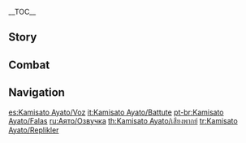 {{CharacterTabs}}
{{LanguageTabs}}
__TOC__
==Story==
{{VO/Story
|character           = Kamisato Ayato
|language            = en
|name                = Kamisato Ayato

<!-- Hello -->|vo_01_01_title      = Hello
|vo_01_01_file       = VO_{language}{character} Hello.ogg
|vo_01_01_tx         = Greetings. [[Kamisato Ayaka|Ayaka]] has mentioned you on numerous occasions &mdash; alas, my schedule has been rather busier than anticipated recently, which belated our first meeting until today. Kamisato Ayato, head of the [[Kamisato Clan]]. Delighted to make your acquaintance.
|vo_01_01_mention    = Kamisato Ayaka

<!-- Chats -->|vo_02_01_title      = Chat: Spoiled
|vo_02_01_file       = VO_{language}{character} Chat - Spoiled.ogg
|vo_02_01_tx         = I'm sure I've forgotten something... Not to worry, I'll simply send someone to fetch it. As soon as I remember what it was.
|vo_02_02_title      = Chat: Reel Them In
|vo_02_02_file       = VO_{language}{character} Chat - Reel Them In.ogg
|vo_02_02_tx         = Everything's in place, and they've taken the bait... Yes. Now to start reeling them in...
|vo_02_03_title      = Chat: Perverse Pleasure
|vo_02_03_file       = VO_{language}{character} Chat - Perverse Pleasure.ogg
|vo_02_03_tx         = I have to stifle a smile every time I remember the look on my retainers' faces when I informed them of my plans today... Panic-stricken, but unable to muster the courage to say anything in opposition, hehe. Yes, this was a fine idea.

<!-- Weather -->|vo_03_01_title      = When It Rains
|vo_03_01_file       = VO_{language}{character} When It Rains.ogg
|vo_03_01_tx         = Let's take shelter for the time being. Don't worry, one of my people will be here with umbrellas momentarily.
|vo_03_02_title      = When Thunder Strikes
|vo_03_02_friendship = 4
|vo_03_02_file       = VO_{language}{character} When Thunder Strikes.ogg
|vo_03_02_tx         = Ayaka was always scared of thunder as a child &mdash; until one day, [[Kamisato Kayo|mother]] told her that the sound of thunder is the voice of the [[Raiden Shogun|Almighty Shogun]]. After that, she would start focusing intensely every time she heard the sound of thunder, as if by concentrating hard enough, she'd be able to hear exactly what Her Excellency was saying.
|vo_03_02_mention    = Kamisato Ayaka,Kamisato Kayo,Raiden Shogun
|vo_03_03_title      = When It Snows
|vo_03_03_file       = VO_{language}{character} When It Snows.ogg
|vo_03_03_tx         = This view reminds me of another time it snowed... that was a long time ago.
|vo_03_04_title      = When the Sun Is Out
|vo_03_04_file       = VO_{language}{character} When the Sun Is Out.ogg
|vo_03_04_tx         = Opportunities to bask in the sunlight like this are few and far between.
|vo_03_05_title      = When It's Windy
|vo_03_05_file       = VO_{language}{character} When It's Windy.ogg
|vo_03_05_tx         = Sometimes, what appears at first to be nothing but a passing breeze can ultimately be that which alters the course of events... Hehe.
|vo_03_06_title      = When the Wind Is Blowing
|vo_03_06_file       = VO_{language}{character} When the Wind Is Blowing.ogg
|vo_03_06_tx         = Most people hunker down against a strong headwind. Only a few people know how to utilize it to their advantage.

<!-- Greetings -->|vo_04_01_title      = Good Morning
|vo_04_01_file       = VO_{language}{character} Good Morning.ogg
|vo_04_01_tx         = Good morning. A little sword practice while the day is young is good for the body and mind. I tend to avoid having anything scheduled during these hours... What do you say? Fancy crossing blades with me?
|vo_04_02_title      = Good Afternoon
|vo_04_02_file       = VO_{language}{character} Good Afternoon.ogg
|vo_04_02_tx         = If there's anything in particular you'd like for lunch, just let one of my staff know in advance. As my honored guest, I'm sure they will do their utmost to accommodate you.
|vo_04_03_title      = Good Evening
|vo_04_03_friendship = 4
|vo_04_03_file       = VO_{language}{character} Good Evening.ogg
|vo_04_03_tx         = Given the hour of your call, perhaps you might stay for dinner?
|vo_04_04_title      = Good Night
|vo_04_04_file       = VO_{language}{character} Good Night.ogg
|vo_04_04_tx         = Ready to retire for the night, are we? Yes, go on then, you are excused. I'm not tired yet, so... Oh, it's you? Um, I have a few final things to attend to. You should go and get some sleep.

<!-- About Character -->|vo_05_01_title      = About {character}: Price to Pay
|vo_05_01_file       = VO_{language}{character} About {character} - Price to Pay.ogg
|vo_05_01_tx         = Everything comes at a cost. And if you aspire to things that most could never dream of, then naturally, there will be an unimaginable price to pay.
|vo_05_02_title      = About {character}: Methodology
|vo_05_02_friendship = 4
|vo_05_02_file       = VO_{language}{character} About {character} - Methodology.ogg
|vo_05_02_tx         = I'm no stickler for doing things in a certain way. Whatever method you use, the important thing is that it delivers acceptable results.

<!-- About Us -->|vo_06_01_title      = About Us: Most Entertaining
|vo_06_01_quest      = Omnipresence Over Mortals
|vo_06_01_file       = VO_{language}{character} About Us - Most Entertaining.ogg
|vo_06_01_tx         = Hehe, I heard about the little job you pulled at the [[Tenryou Commission]]. Most entertaining... It takes a special kind of person to get old man [[Kujou Takayuki|Kujou]] riled up enough to start tearing his hair out. Ahh... Oh, to have been a fly on the wall.
|vo_06_01_mention    = Kujou Takayuki
|vo_06_02_title      = About Us: Trust
|vo_06_02_friendship = 6
|vo_06_02_file       = VO_{language}{character} About Us - Trust.ogg
|vo_06_02_tx         = Trusting another person isn't easy, especially for someone of high status. Place your trust in the wrong person, and it can quite literally cost you your life. But you have placed your trust in me, and of course I will not let you down.

<!-- Misc I -->|vo_07_01_title      = About the [[Vision]]
|vo_07_01_friendship = 4
|vo_07_01_file       = VO_{language}{character} About the Vision.ogg
|vo_07_01_tx         = A Vision is an eminently useful tool, so it only makes sense to put it to good use. Also, I like to think it's happiest in my possession because it has the chance to shine away in all its glory.
|vo_07_02_title      = Something to Share
|vo_07_02_file       = VO_{language}{character} Something to Share.ogg
|vo_07_02_tx         = If you throw fallen flowers onto the stove, the searing heat infuses them with one final spark of vitality, and for a brief moment, they radiate a more glorious glow than the flames themselves... it was a short life they lived, but it was by no means a wasted one.
|vo_07_03_title      = Interesting Things
|vo_07_03_file       = VO_{language}{character} Interesting Things.ogg
|vo_07_03_tx         = When it comes to pets... Mm, yes, I'm definitely more of a dog person myself. Cats are very independent, which has its merits, but you'll only find obedience in dogs. They'll do whatever you tell them to. Hehe, what can I say &mdash; I suppose I find loyalty to be quite an attractive quality.

<!-- About Teammates -->|vo_08_01_title      = About [[Kamisato Ayaka]]
|vo_08_01_friendship = 4
|vo_08_01_file       = VO_{language}{character} About Kamisato Ayaka.ogg
|vo_08_01_tx         = I am confident in Ayaka's abilities. But I want her to be able to hold on to her innocence. She shouldn't have to get personally involved in power struggles, or confront the darker side of life head-on. As her older brother, it's my job to shield her from all of that... Heh, just... between the two of us, of course. Sorry, that got a little more private a little more quickly than I'd intended.
|vo_08_01_mention    = Kamisato Ayaka
|vo_08_02_title      = About [[Thoma]]
|vo_08_02_friendship = 4
|vo_08_02_file       = VO_{language}{character} About Thoma.ogg
|vo_08_02_tx         = There is no doubt in my mind about Thoma's loyalty to the Kamisato Clan. A long time ago, partly to see where he stood, I advised him that he would be better off leaving if he didn't want to get drawn into the never-ending disputes that plague public life. Still, he chose to stay, and in all the time he's been with us, he's spared me much worry. There are very few people I trust completely these days, but Thoma is one of them.
|vo_08_02_mention    = Thoma
|vo_08_03_title      = About [[Sayu]]
|vo_08_03_friendship = 4
|vo_08_03_file       = VO_{language}{character} About Sayu.ogg
|vo_08_03_tx         = She looks awfully idle the majority of the time, and yet when it counts, she always rises to the occasion and provides indispensable assistance. Of course, you'd know far more about that than me, wouldn't you?
|vo_08_03_mention    = Sayu
|vo_08_04_title      = About [[Yoimiya]]
|vo_08_04_friendship = 4
|vo_08_04_file       = VO_{language}{character} About Yoimiya.ogg
|vo_08_04_tx         = Ah, the fireworks store owner. Yes, a most... spirited young lady. The Kamisato Clan is on rather close terms with her. She is around the same age as Ayaka, and the two get along very well. I trust her direct and outspoken disposition won't lead Ayaka astray. Ayaka has always been staunchly true to herself, ever since she was a young child.
|vo_08_04_mention    = Yoimiya,Kamisato Ayaka
|vo_08_05_title      = About the [[Raiden Shogun]]
|vo_08_05_friendship = 4
|vo_08_05_quest      = Omnipresence Over Mortals
|vo_08_05_file       = VO_{language}{character} About the Raiden Shogun.ogg
|vo_08_05_tx         = The cost of pursuing eternity has been great for the Almighty Shogun... and for all of Inazuma. These wounds will take time to heal, and as someone with a mediating role to play in the political process, I will be sure to fulfill that which is required of me.
|vo_08_05_mention    = Raiden Shogun
|vo_08_06_title      = About [[Yae Miko]]
|vo_08_06_friendship = 4
|vo_08_06_file       = VO_{language}{character} About Yae Miko.ogg
|vo_08_06_tx         = Lady Guuji has been kind to us in the Kamisato Clan, but she has never quite taken to me personally. I trust you'll have heard the way she refers to me... "the Yashiro rascal" and other such flattering monikers. We run into each other semi-regularly, given the overlap in our work, and despite whatever private thoughts we each may have, our working relationship is quite a harmonious one. I have no great objection to this state of affairs &mdash; working with intelligent people always makes things highly efficient. In any case... However objectionable she might find me, she would be forced to admit that without me, she would have no one to help execute her weird and wonderful ideas.
|vo_08_06_mention    = Yae Miko
|vo_08_07_title      = About [[Kujou Sara]]
|vo_08_07_friendship = 4
|vo_08_07_file       = VO_{language}{character} About Kujou Sara.ogg
|vo_08_07_tx         = Old man Kujou capitalized on a golden opportunity to create a most formidable weapon indeed. The only flaw in his plan being, he is now no longer able to wield the weapon of his creation.
|vo_08_07_mention    = Kujou Takayuki, Kujou Sara
|vo_08_08_title      = About [[Kaedehara Kazuha]]
|vo_08_08_friendship = 4
|vo_08_08_file       = VO_{language}{character} About Kaedehara Kazuha.ogg
|vo_08_08_tx         = Once upon a time, the [[Kaedehara Clan]] was a subordinate branch of the Kamisato Clan. My forebears may have failed to save his family from decline, but even today I have a duty to support him. Now, naturally, there is nothing I can do to restore his clan's former fortunes. But as for helping him avoid arrest by the Tenryou Commission, that is well within my capabilities...
|vo_08_08_mention    = Kaedehara Kazuha
|vo_08_09_title      = About [[Arataki Itto]]
|vo_08_09_friendship = 4
|vo_08_09_file       = VO_{language}{character} About Arataki Itto.ogg
|vo_08_09_tx         = Now he's an interesting case. Pitting docile [[Onikabuto]] against each other in battle... heh, that's a first... I was only speaking in polite platitudes when I gave him that little pep talk, but to my surprise he started calling me "bro"... To this day, he calls me "my bro Ayato" without the faintest idea of my true identity. It's quite alright by me, though, I have nothing against his... unique character.
|vo_08_09_mention    = Arataki Itto
|vo_08_10_title      = About [[Ningguang]]
|vo_08_10_friendship = 4
|vo_08_10_file       = VO_{language}{character} About Ningguang.ogg
|vo_08_10_tx         = I have heard a thing or two about how Her Eminence, the [[Tianquan]] operates. On the subject, I also happen to have a limited-edition copy of Liyue Millennial, if you're interested? What do you say, shall I have someone fetch it, so we can play a game?
|vo_08_10_mention    = Ningguang

<!-- More About Character -->|vo_09_01_title      = More About {character}: I
|vo_09_01_file       = VO_{language}{character} More About {character} - 01.ogg
|vo_09_01_tx         = You want to know about me? Hmm. Things aren't always a case of the more you know, the better. Plenty of proverbs to corroborate that, as I'm sure you're aware. (Smile) Maybe we'll have the chance to talk more next time.
|vo_09_02_title      = More About {character}: II
|vo_09_02_friendship = 3
|vo_09_02_file       = VO_{language}{character} More About {character} - 02.ogg
|vo_09_02_tx         = Strange tastes, you say...? You seem to misunderstand me. Let me be quite clear: Most of the time, I simply enjoy watching people's facial contortions when they're put in an awkward position. Watching them squirm, you might say. Is that so strange? I would have thought you tease your little friend here on a regular basis for precisely that purpose, no?
|vo_09_02_mention    = "Your little friend"
|vo_09_03_title      = More About {character}: III
|vo_09_03_friendship = 4
|vo_09_03_file       = VO_{language}{character} More About {character} - 03.ogg
|vo_09_03_tx         = The Tri-Commission may appear calm and well-run, but I can assure you it is quite tumultuous beneath the placid surface. There is no pleasure to be had in mixing with the powers that be. I shall spare you the details. Just know that... I have never done anything to dishonor the Kamisato Clan. Neither in the past, when I was working to bring stability to our clan, nor here in the present, where I am working for the sake of all of Inazuma.
|vo_09_04_title      = More About {character}: IV
|vo_09_04_friendship = 5
|vo_09_04_file       = VO_{language}{character} More About {character} - 04.ogg
|vo_09_04_tx         = You want to know about the [[Shuumatsuban]]? I suppose there's no harm in divulging a detail or two to you. It's a secret unit that reports directly to the head of the Kamisato Clan. Accordingly, after my father passed, it came to me. There are certain situations I cannot directly involve myself in, and in these cases, being able to rely on the Shuumatsuban is often instrumental in achieving a resolution. Most of its members are orphans whom we take in and raise from a young age. This way, loyalty is guaranteed to the greatest extent possible, and we are spared a great deal of worry.
|vo_09_05_title      = More About {character}: V
|vo_09_05_friendship = 6
|vo_09_05_file       = VO_{language}{character} More About {character} - 05.ogg
|vo_09_05_tx         = Do I have other tricks up my sleeve beyond the Shuumatsuban? Well, naturally. If even the cunning bunny burrows thrice, then what of the cunning human? But anyway, I've shared enough of my secrets. I think it's time I heard your story. Oh, and... you can spare the part about traveling in Teyvat. Tell me about before that.

<!-- Misc II -->|vo_10_01_title      = {character}'s Hobbies
|vo_10_01_file       = VO_{language}{character} Hobbies.ogg
|vo_10_01_tx         = Hobbies... I had one or two as a child, but these days most of my time is taken up by my official duties, so they don't count... Hmm? Some people treat work as a hobby, you say? Goodness me. How very... exceptional.
|vo_10_02_title      = {character}'s Troubles
|vo_10_02_file       = VO_{language}{character} Troubles.ogg
|vo_10_02_tx         = Troubles? Whenever something's troubling me, it must be dealt with swiftly and comprehensively. And whenever someone is troubling me... Hehe...
|vo_10_03_title      = Favorite Food: Personal Preference
|vo_10_03_file       = VO_{language}{character} Favorite Food - Personal Preference.ogg
|vo_10_03_tx         = Variety is the spice of life. In that sense, the Milk Tea Medley they started serving over in [[Hanamizaka]] recently isn't half bad. You should try it sometime. Other than that... I don't have any particular preferences when it comes to the food I eat on a daily basis. I have dedicated staff to arrange my daily meal plan, and whatever they serve, I eat.
|vo_10_03_mention    = 
|vo_10_04_title      = Favorite Food: Trying New Things
|vo_10_04_friendship = 6
|vo_10_04_file       = VO_{language}{character} Favorite Food - Trying New Things.ogg
|vo_10_04_tx         = You couldn't perchance tell me your own tastes, could you? ...Ah, I see. Okay, I've made a note of that. Now I know what to say the next time I get asked about it.
|vo_10_05_title      = Least Favorite Food
|vo_10_05_file       = VO_{language}{character} Least Favorite Food.ogg
|vo_10_05_tx         = Hmm... it looks like I mixed up my salt and my sugar. Savory Mizu Manjuu. Yes, this can work. I'll give them to Thoma.
|vo_10_05_mention    = Thoma

<!-- Receiving a Gift -->|vo_11_01_title      = Receiving a Gift: I
|vo_11_01_file       = VO Kamisato Ayato Receiving a Gift - 01.ogg
|vo_11_01_tx         = Very novel indeed. Haha, it meets my requirements perfectly...
|vo_11_02_title      = Receiving a Gift: II
|vo_11_02_file       = VO Kamisato Ayato Receiving a Gift - 02.ogg
|vo_11_02_tx         = I see. So this is your take on this dish...
|vo_11_03_title      = Receiving a Gift: III
|vo_11_03_file       = VO Kamisato Ayato Receiving a Gift - 03.ogg
|vo_11_03_tx         = Here's a suggestion: Try using this dish in the hot pot game next time you play.

<!-- Birthday -->|vo_12_01_title      = Birthday
|vo_12_01_file       = VO_{language}{character} Birthday.ogg
|vo_12_01_tx         = Happy Birthday! Now, how would you like to be Yashiro Commissioner for a day, hmm? All the work has been handled already, so you can focus on simply enjoying the feeling of having an enormous amount of executive power at your fingertips. Don't worry, the retainers won't dare question it, I'll be with you the entire time, hehe.

<!-- Ascension -->|vo_13_01_title      = Feelings About Ascension: Intro
|vo_13_01_ascension  = 1
|vo_13_01_file       = VO_{language}{character} Feelings About Ascension -  01.ogg
|vo_13_01_tx         = Did I just grow more competent? Goodness, how marvelous...
|vo_13_02_title      = Feelings About Ascension: Building Up
|vo_13_02_ascension  = 2
|vo_13_02_file       = VO_{language}{character} Feelings About Ascension -  02.ogg
|vo_13_02_tx         = At the end of the day, power is only a source of comfort when it is concentrated in one's own hands.
|vo_13_03_title      = Feelings About Ascension: Climax
|vo_13_03_ascension  = 4
|vo_13_03_file       = VO_{language}{character} Feelings About Ascension -  03.ogg
|vo_13_03_tx         = Hehe, I'm sure certain people are starting to grow rather nervous right about now...
|vo_13_04_title      = Feelings About Ascension: Conclusion
|vo_13_04_ascension  = 6
|vo_13_04_file       = VO_{language}{character} Feelings About Ascension -  04.ogg
|vo_13_04_tx         = I've had very few chances to kick back and put my feet up since taking over leadership of the clan. But things have felt curiously different since having you around. Hmm... Yes, it feels rather like basking in the sun.
}}

==Combat==
{{Combat VO
|character           = Kamisato Ayato

<!-- Elemental Skill -->
|skill_1_tx          = Be still.
|skill_2_tx          = Cascade.
|skill_3_file        = Elemental Skill 1 03,Elemental Skill 1 04,Elemental Skill 1 05,Elemental Skill 1 06

<!-- Elemental Burst-->
|burst_1_tx          = Mind the deluge.
|burst_2_tx          = Hmph... The depths beckon.
|burst_3_tx          = Kamisato Art: Suiyuu!

<!-- Sprint Start -->
|sprint-s_1_file     = Sprint Start 01,Sprint Start 02,Sprint Start 03

<!-- Deploying Wind Glider -->
|glider_1_file       = Deploying Wind Glider 01,Deploying Wind Glider 02,Deploying Wind Glider 03

<!-- Opening Treasure Chest -->
|chest_1_tx          = All yours, should you have any use for them.
|chest_2_tx          = Oh... so you collect these?
|chest_3_tx          = Mm, yes, very nice.

<!-- Low HP -->
|low-hp_1_tx         = This is getting interesting...
|low-hp_2_tx         = Alright. Time to get serious.
|low-hp_3_tx         = One of us has to go.

<!-- Ally at Low HP -->
|ally-low-hp_1_tx    = Time to withdraw.
|ally-low-hp_2_tx    = Pace yourself before you erase yourself.

<!-- Fallen -->
|fallen_1_tx         = But the plan... was watertight...
|fallen_2_tx         = I'm feeling a little washed-out...
|fallen_3_tx         = Such is life...

<!-- Light Hit Taken -->
|hit-l_1_tx          = That's far enough.
|hit-l_2_file        = Light Hit Taken 02,Light Hit Taken 03,Light Hit Taken 04,Light Hit Taken 05,Light Hit Taken 06

<!-- Heavy Hit Taken -->
|hit-h_1_file        = Heavy Hit Taken 02
|hit-h_1_tx          = I may have overestimated myself...
|hit-h_2_file        = Heavy Hit Taken 01,Heavy Hit Taken 03,Heavy Hit Taken 04,Heavy Hit Taken 05,Heavy Hit Taken 06

<!-- Joining Party -->
|join_1_tx           = What's that? Join you for a walk? Why not.
|join_2_tx           = Very well, I shall put my official duties to one side for the moment.
|join_3_tx           = Hmm... Well, this ought to be entertaining.

<!-- Character Idles -->
|idle_1_file         = Standby 01

<!-- Light Attack -->
|atk-l_1_file        = Light Attack 01,Light Attack 02,Light Attack 03,Light Attack 04,Light Attack 05,Light Attack 06,Light Attack 07

<!-- Mid Attack -->
|atk-m_1_file        = Mid Attack 01,Mid Attack 02,Mid Attack 03

<!-- Heavy Attack -->
|atk-h_1_file        = Heavy Attack 01,Heavy Attack 02,Heavy Attack 03

<!-- Climbing -->
|climb_1_file        = Climbing 01,Climbing 02,Climbing 03,Climbing 04,Climbing 05

<!-- Climbing Breath -->
|climb-b_1_file      = Climbing Breath 01,Climbing Breath 02,Climbing Breath 03

<!-- Jump -->
|jump_1_file         = Jumping 01,Jumping 02,Jumping 03,Jumping 04,Jumping 05
}}

==Navigation==
{{Character Navbox|type=playable|link type=vo}}

[[es:Kamisato Ayato/Voz]]
[[it:Kamisato Ayato/Battute]]
[[pt-br:Kamisato Ayato/Falas]]
[[ru:Аято/Озвучка]]
[[th:Kamisato Ayato/เสียงพากย์]]
[[tr:Kamisato Ayato/Replikler]]